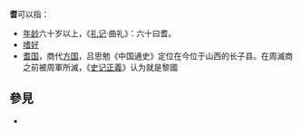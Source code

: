 '''耆'''可以指：
*[[年龄|年龄]]六十岁以上，《[[礼记|礼记]]·曲礼》：六十曰耆。
*[[嗜好|嗜好]]
*[[耆国|耆国]]，商代[[方国|方国]]，吕思勉《中国通史》定位在今位于山西的长子县。在周滅商之前被周軍所滅，《[[史记正義|史记正義]]》认为就是黎國

== 參見 ==
* {{Lookfrom|耆}}

{{Disambig|Cat=一字消歧義|Qi耆}}